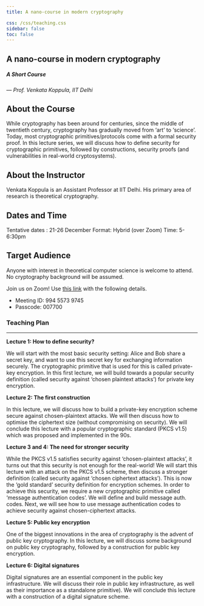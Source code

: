 ```yaml
---
title: A nano-course in modern cryptography

css: /css/teaching.css
sidebar: false
toc: false
---
```


## A nano-course in modern cryptography
##### A Short Course

--- _Prof. Venkata Koppula, IIT Delhi_

:::{.callout-note collapse="false" icon="false"}
# About the Course

While cryptography has been around for centuries, since the middle of twentieth century, cryptography has gradually moved from 'art' to 'science'. Today, most cryptographic primitives/protocols come with a formal security proof. In this lecture series, we will discuss how to define security for cryptographic primitives, followed by constructions, security proofs (and vulnerabilities in real-world cryptosystems). 
:::

:::{.callout-note collapse="false" icon="false"}
# About the Instructor
Venkata Koppula is an Assistant Professor at IIT Delhi. His primary area of research is theoretical cryptography.
:::


:::{.callout-note collapse="false" icon="false"}
# Dates and Time
Tentative dates : 21-26 December
Format: Hybrid (over Zoom)
Time: 5-6:30pm
:::


:::{.callout-note collapse="false" icon="false"}
# Target Audience
Anyone with interest in theoretical computer science is welcome to attend. No cryptography background will be assumed. 
:::

:::{.callout-caution appearance="minimal"}
Join us on Zoom! Use [this link](https://iitgn-ac-in.zoom.us/j/99455739745?pwd=QU9vcWRsbkZMWmdTWFg0RVQxWGp0QT09) with the following details.

- Meeting ID: 994 5573 9745
- Passcode: 007700
:::


### Teaching Plan

---

**Lecture 1: How to define security?**

We will start with the most basic security setting: Alice and Bob share a secret key, and want to use this secret key for exchanging information securely. The cryptographic primitive that is used for this is called private-key encryption. In this first lecture, we will build towards a popular security definition (called security against 'chosen plaintext attacks') for private key encryption.

**Lecture 2: The first construction**

In this lecture, we will discuss how to build a private-key encryption scheme secure against chosen-plaintext attacks. We will then discuss how to optimise the ciphertext size (without compromising on security). We will conclude this lecture with a popular cryptographic standard (PKCS v1.5) which was proposed and implemented in the 90s.

**Lecture 3 and 4: The need for stronger security**

While the PKCS v1.5 satisfies security against 'chosen-plaintext attacks', it turns out that this security is not enough for the real-world! We will start this lecture with an attack on the PKCS v1.5 scheme, then discuss a stronger definition (called security against 'chosen ciphertext attacks'). This is now the 'gold standard' security definition for encryption schemes. In order to achieve this security, we require a new cryptographic primitive called 'message authentication codes'. We will define and build message auth. codes. Next, we will see how to use message authentication codes to achieve security against chosen-ciphertext attacks.

**Lecture 5: Public key encryption**

One of the biggest innovations in the area of cryptography is the advent of public key cryptography. In this lecture, we will discuss some background on public key cryptography, followed by a construction for public key encryption.

**Lecture 6: Digital signatures**

Digital signatures are an essential component in the public key infrastructure. We will discuss their role in public key infrastructure, as well as their importance as a standalone primitive). We will conclude this lecture with a construction of a digital signature scheme. 

